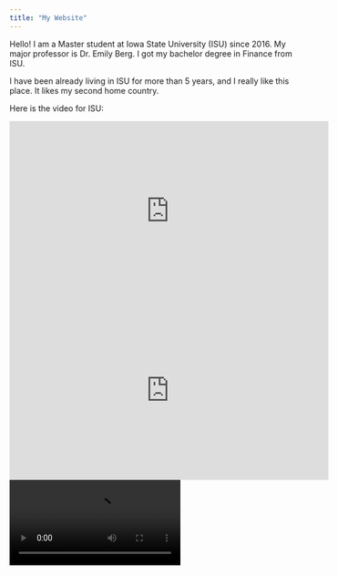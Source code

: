 ```yaml
---
title: "My Website"
---
```


Hello!
I am a Master student at Iowa State University (ISU) since 2016. My major professor is Dr. Emily Berg. I got my bachelor degree in Finance from ISU. 

I have been already living in ISU for more than 5 years, and I really like this place. It likes my second home country. 

Here is the video for ISU:\

<iframe src="http://www.youtube.com/embed/W7qWa52k-nE"
   width="560" height="315" frameborder="0" allowfullscreen></iframe>
   
<iframe src="https://720yun.com/t/76djugtmtf8?from=timeline&isappinstalled=0"
   width="560" height="315" frameborder="0" allowfullscreen></iframe>

<video src = "https://720yun.com/t/76djugtmtf8?from=timeline&isappinstalled=0" controls>
<\video>

